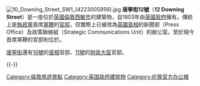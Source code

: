 {{noteTA
|1=zh:佐治;zh-hans:乔治;zh-hk:佐治;zh-sg:乔治;zh-tw:喬治;zh-cn:乔治
}}
[[Image:10_Downing_Street_SW1_(4223005956).jpg|thumb]]
'''唐寧街12號'''（'''12 Downing Street'''）是一座位於[[英國|英國]][[倫敦|倫敦]][[西敏市|西敏市]]的建築物，自1803年由[[英國政府|英國政府]]擁有。傳統上是[[執政黨|執政黨]]首席[[黨鞭|黨鞭]]的[[官邸|官邸]]，但實際上已被改為[[英國首相|英國首相]]的新聞部（Press Office）及政策聯絡組（Strategic Communications Unit）的辦公室。至於現今首席黨鞭的官邸則位於{{link-en|唐寧街9號|9 Downing Street}}。

[[唐寧街|唐寧街]]還有[[唐寧街10號|10號]]的[[首相|首相]]官邸、[[唐寧街11號|11號]]的[[財政大臣|財政大臣]]官邸。

{{-}}
{{唐宁街}}
{{Scenery-stub}}

[[Category:倫敦旅遊景點|Category:倫敦旅遊景點]]
[[Category:英国政府建筑物|Category:英国政府建筑物]]
[[Category:伦敦官方办公楼|Category:伦敦官方办公楼]]